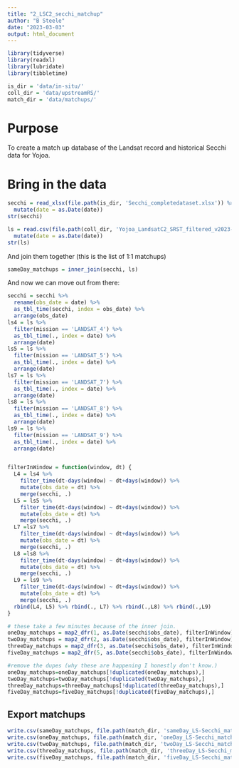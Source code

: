 ```yaml
---
title: "2_LSC2_secchi_matchup"
author: "B Steele"
date: "2023-03-03"
output: html_document
---
```


```r
library(tidyverse)
library(readxl)
library(lubridate)
library(tibbletime)

is_dir = 'data/in-situ/'
coll_dir = 'data/upstreamRS/'
match_dir = 'data/matchups/'

```

# Purpose

To create a match up database of the Landsat record and historical Secchi data for Yojoa.

# Bring in the data

```r
secchi = read_xlsx(file.path(is_dir, 'Secchi_completedataset.xlsx')) %>% 
  mutate(date = as.Date(date)) 
str(secchi)

ls = read.csv(file.path(coll_dir, 'Yojoa_LandsatC2_SRST_filtered_v2023-03-16.csv')) %>% 
  mutate(date = as.Date(date))
str(ls)
```

And join them together (this is the list of 1:1 matchups)

```r
sameDay_matchups = inner_join(secchi, ls)
```

And now we can move out from there:

```r
secchi = secchi %>% 
  rename(obs_date = date) %>% 
  as_tbl_time(secchi, index = obs_date) %>% 
  arrange(obs_date) 
ls4 = ls %>% 
  filter(mission == 'LANDSAT_4') %>% 
  as_tbl_time(., index = date) %>% 
  arrange(date)
ls5 = ls %>% 
  filter(mission == 'LANDSAT_5') %>% 
  as_tbl_time(., index = date) %>% 
  arrange(date)
ls7 = ls %>% 
  filter(mission == 'LANDSAT_7') %>% 
  as_tbl_time(., index = date) %>% 
  arrange(date)
ls8 = ls %>% 
  filter(mission == 'LANDSAT_8') %>% 
  as_tbl_time(., index = date) %>% 
  arrange(date)
ls9 = ls %>% 
  filter(mission == 'LANDSAT_9') %>% 
  as_tbl_time(., index = date) %>% 
  arrange(date)


filterInWindow = function(window, dt) {
  L4 = ls4 %>% 
    filter_time(dt-days(window) ~ dt+days(window)) %>% 
    mutate(obs_date = dt) %>% 
    merge(secchi, .)
  L5 = ls5 %>% 
    filter_time(dt-days(window) ~ dt+days(window)) %>% 
    mutate(obs_date = dt) %>% 
    merge(secchi, .)
  L7 =ls7 %>% 
    filter_time(dt-days(window) ~ dt+days(window)) %>% 
    mutate(obs_date = dt) %>% 
    merge(secchi, .)
  L8 =ls8 %>% 
    filter_time(dt-days(window) ~ dt+days(window)) %>% 
    mutate(obs_date = dt) %>% 
    merge(secchi, .)
  L9 = ls9 %>% 
    filter_time(dt-days(window) ~ dt+days(window)) %>% 
    mutate(obs_date = dt) %>% 
    merge(secchi, .)
  rbind(L4, L5) %>% rbind(., L7) %>% rbind(.,L8) %>% rbind(.,L9)
}

# these take a few minutes because of the inner join.
oneDay_matchups = map2_dfr(1, as.Date(secchi$obs_date), filterInWindow)
twoDay_matchups = map2_dfr(2, as.Date(secchi$obs_date), filterInWindow)
threeDay_matchups = map2_dfr(3, as.Date(secchi$obs_date), filterInWindow)
fiveDay_matchups = map2_dfr(5, as.Date(secchi$obs_date), filterInWindow)

#remove the dupes (why these are happening I honestly don't know.)
oneDay_matchups=oneDay_matchups[!duplicated(oneDay_matchups),]
twoDay_matchups=twoDay_matchups[!duplicated(twoDay_matchups),]
threeDay_matchups=threeDay_matchups[!duplicated(threeDay_matchups),]
fiveDay_matchups=fiveDay_matchups[!duplicated(fiveDay_matchups),]

```

## Export matchups

```r
write.csv(sameDay_matchups, file.path(match_dir, 'sameDay_LS-Secchi_matchups.csv'), row.names = F)
write.csv(oneDay_matchups, file.path(match_dir, 'oneDay_LS-Secchi_matchups.csv'), row.names = F)
write.csv(twoDay_matchups, file.path(match_dir, 'twoDay_LS-Secchi_matchups.csv'), row.names = F)
write.csv(threeDay_matchups, file.path(match_dir, 'threeDay_LS-Secchi_matchups.csv'), row.names = F)
write.csv(fiveDay_matchups, file.path(match_dir, 'fiveDay_LS-Secchi_matchups.csv'), row.names = F)
```
